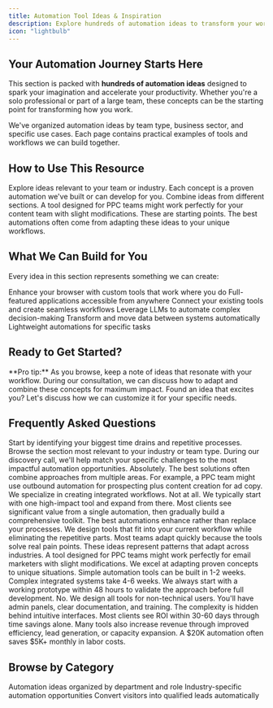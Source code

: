 ```yaml
---
title: Automation Tool Ideas & Inspiration
description: Explore hundreds of automation ideas to transform your workflows and boost productivity
icon: "lightbulb"
---
```


<script type="application/ld+json">
  {`{
  "@context": "https://schema.org",
  "@type": "CollectionPage",
  "name": "Automation Tool Ideas",
  "description": "Collection of automation ideas and inspiration for various teams and industries",
  "url": "https://withseismic.com/tool-ideas",
  "publisher": {
    "@type": "Organization",
    "name": "WithSeismic"
  }
}`}
</script>

## Your Automation Journey Starts Here

This section is packed with **hundreds of automation ideas** designed to spark your imagination and accelerate your productivity. Whether you're a solo professional or part of a large team, these concepts can be the starting point for transforming how you work.

<Card title="What You'll Find" icon="compass">
  We've organized automation ideas by team type, business sector, and specific
  use cases. Each page contains practical examples of tools and workflows we can
  build together.
</Card>

## How to Use This Resource

<Steps>
  <Step title="Browse for Inspiration">
    Explore ideas relevant to your team or industry. Each concept is a proven
    automation we've built or can develop for you.
  </Step>
  <Step title="Mix and Match">
    Combine ideas from different sections. A tool designed for PPC teams might
    work perfectly for your content team with slight modifications.
  </Step>
  <Step title="Think Beyond the Examples">
    These are starting points. The best automations often come from adapting
    these ideas to your unique workflows.
  </Step>
</Steps>

## What We Can Build for You

Every idea in this section represents something we can create:

<CardGroup cols={3}>
  <Card title="Chrome Extensions" icon="chrome">
    Enhance your browser with custom tools that work where you do
  </Card>
  <Card title="Web Apps" icon="globe">
    Full-featured applications accessible from anywhere
  </Card>
  <Card title="API Integrations" icon="plug">
    Connect your existing tools and create seamless workflows
  </Card>
  <Card title="AI Workflows" icon="robot">
    Leverage LLMs to automate complex decision-making
  </Card>
  <Card title="Data Pipelines" icon="database">
    Transform and move data between systems automatically
  </Card>
  <Card title="Custom Scripts" icon="code">
    Lightweight automations for specific tasks
  </Card>
</CardGroup>

## Ready to Get Started?

<Tip>
  **Pro tip:** As you browse, keep a note of ideas that resonate with your
  workflow. During our consultation, we can discuss how to adapt and combine
  these concepts for maximum impact.
</Tip>

<Card title="Book a Discovery Call" icon="phone" href="/contact">
  Found an idea that excites you? Let's discuss how we can customize it for your
  specific needs.
</Card>

## Frequently Asked Questions

<AccordionGroup>
  <Accordion title="How do I know which tools would work best for my business?">
    Start by identifying your biggest time drains and repetitive processes. Browse the section most relevant to your industry or team type. During our discovery call, we'll help match your specific challenges to the most impactful automation opportunities.
  </Accordion>

  <Accordion title="Can you combine ideas from different sections?">
    Absolutely. The best solutions often combine approaches from multiple areas. For example, a PPC team might use outbound automation for prospecting plus content creation for ad copy. We specialize in creating integrated workflows.
  </Accordion>

  <Accordion title="Are these all-or-nothing implementations?">
    Not at all. We typically start with one high-impact tool and expand from there. Most clients see significant value from a single automation, then gradually build a comprehensive toolkit.
  </Accordion>

  <Accordion title="How much of my existing workflow would need to change?">
    The best automations enhance rather than replace your processes. We design tools that fit into your current workflow while eliminating the repetitive parts. Most teams adapt quickly because the tools solve real pain points.
  </Accordion>

  <Accordion title="What if I don't see my specific industry or use case?">
    These ideas represent patterns that adapt across industries. A tool designed for PPC teams might work perfectly for email marketers with slight modifications. We excel at adapting proven concepts to unique situations.
  </Accordion>

  <Accordion title="How quickly could tools like these be built and deployed?">
    Simple automation tools can be built in 1-2 weeks. Complex integrated systems take 4-6 weeks. We always start with a working prototype within 48 hours to validate the approach before full development.
  </Accordion>

  <Accordion title="Do I need technical knowledge to use these tools?">
    No. We design all tools for non-technical users. You'll have admin panels, clear documentation, and training. The complexity is hidden behind intuitive interfaces.
  </Accordion>

  <Accordion title="What's the typical ROI on automation investments?">
    Most clients see ROI within 30-60 days through time savings alone. Many tools also increase revenue through improved efficiency, lead generation, or capacity expansion. A $20K automation often saves $5K+ monthly in labor costs.
  </Accordion>
</AccordionGroup>

## Browse by Category

<CardGroup cols={2}>
  <Card title="By Team Type" icon="users" href="/tool-ideas/outbound-teams">
    Automation ideas organized by department and role
  </Card>
  <Card title="By Business Sector" icon="building" href="/tool-ideas/b2b-tools">
    Industry-specific automation opportunities
  </Card>
  <Card
    title="Lead Generation Tools"
    icon="magnet"
    href="/tool-ideas/automated-lead-magnets"
  >
    Convert visitors into qualified leads automatically
  </Card>
</CardGroup>
